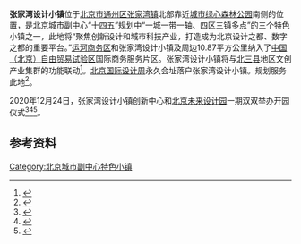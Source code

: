 '''张家湾设计小镇'''位于[[北京市|北京市]][[通州区_(北京市)|通州区]][[张家湾镇_(北京市)|张家湾镇]]北部靠近[[城市绿心森林公园|城市绿心森林公园]]南侧的位置，是[[北京城市副中心|北京城市副中心]]“十四五”规划中“一城一带一轴、四区三镇多点”的三个特色小镇之一，此地将“聚焦创新设计和城市科技产业，打造成为北京设计之都、数字之都的重要平台。”[[运河商务区|运河商务区]]和张家湾设计小镇及周边10.87平方公里纳入了[[中国（北京）自由贸易试验区|中国（北京）自由贸易试验区]]国际商务服务片区。张家湾设计小镇将与[[北三县|北三县]]地区文创产业集群的功能联动<ref name="副中心十四五">{{cite wikisource
 | author    = 北京市通州区发展和改革委员会
 | authorlink    = 北京市通州区发展和改革委员会
 | wslink       = 北京城市副中心（通州区）国民经济和社会发展第十四个五年规划和二〇三五年远景目标纲要
 | wslanguage   = zh
 | title   = 北京城市副中心（通州区）国民经济和社会发展第十四个五年规划和二〇三五年远景目标纲要
}}</ref>。[[北京国际设计周|北京国际设计周]]永久会址落户张家湾设计小镇。规划{{北京地铁路线标志|102}}服务此地<ref>{{cite web |title=未来将通地铁！通州张家湾设计小镇规划方案发布！ |url=https://www.sohu.com/a/338985850_103567}}</ref>。

2020年12月24日，张家湾设计小镇创新中心和[[北京未来设计园|北京未来设计园]]一期双双举办开园仪式<ref>{{Cite web|title=【瓣瓣同心·携手共进】张家湾设计小镇点亮副中心未来生活 - 国际在线移动版|url=http://news.cri.cn/2020-12-17/69a0d621-6bf5-9a25-1752-887ae65876c9.html|access-date=2021-07-13|work=news.cri.cn|archive-date=2021-07-13|archive-url=https://web.archive.org/web/20210713155723/http://news.cri.cn/2020-12-17/69a0d621-6bf5-9a25-1752-887ae65876c9.html|dead-url=no}}</ref><ref>{{Cite web|title=【瓣瓣同心·携手共进】张家湾设计小镇点亮副中心未来生活|url=https://world.huanqiu.com/article/418gl8YkhJ9|access-date=2021-07-13|work=world.huanqiu.com|archive-date=2021-07-17|archive-url=https://web.archive.org/web/20210717072022/https://world.huanqiu.com/article/418gl8YkhJ9|dead-url=no}}</ref><ref>{{Cite web|title=张家湾设计小镇创新中心、未来设计园双双开园 城市副中心打造“高精尖”产业新高地-市场行情 -中国网地产|url=http://house.china.com.cn/1697504.htm|access-date=2021-07-13|work=house.china.com.cn|archive-date=2021-07-13|archive-url=https://web.archive.org/web/20210713155723/http://house.china.com.cn/1697504.htm|dead-url=no}}</ref>。

==参考资料==
{{Reflist}}
[[Category:北京城市副中心特色小镇|Category:北京城市副中心特色小镇]]